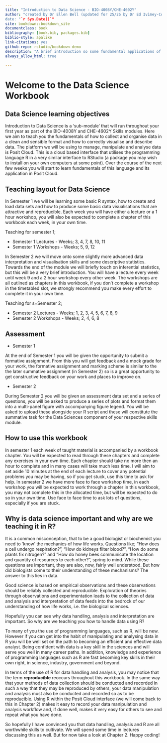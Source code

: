 ```yaml
--- 
title: "Introduction to Data Science - BIO-4008Y/CHE-4602Y"
author: "created by Dr Ellen Bell (updated for 25/26 by Dr Ed Ivimey-Cook)
date: "`r Sys.Date()`"
site: bookdown::bookdown_site
documentclass: book
bibliography: [book.bib, packages.bib]
biblio-style: apalike
link-citations: yes
github-repo: rstudio/bookdown-demo
description: "A brief introduction so some fundamental applications of R in data science "
always_allow_html: true

---
```


# Welcome to the Data Science Workbook

## Data Science learning objectives

Introduction to Data Science is a 'sub-module' that will run throughout your first year as part of the BIO-4008Y and CHE-4602Y Skills modules. Here we aim to teach you the fundamentals of how to collect and organise data in a clean and sensible format and how to correctly visualise and describe data. The platform we will be using to manage, manipulate and analyse data is Posit Cloud. This is a cloud based interface that utilises the programming language R in a very similar interface to RStudio (a package you may wish to install on your own computers at some point). Over the course of the next few weeks you will start to learn fundamentals of this language and its application in Posit Cloud. 

## Teaching layout for Data Science 

In Semester 1 we will be learning some basic R syntax, how to create and load data sets and how to produce some basic data visualisations that are attractive and reproducible. Each week you will have either a lecture or a 1 hour workshop, you will also be expected to complete a chapter of this workbook each week, in your own time. 

Teaching for semester 1; 

* Semester 1 Lectures - Weeks; 3, 4, 7, 8, 10, 11
* Semester 1 Workshops - Weeks; 5, 9, 12


In Semester 2 we will move onto some slightly more advanced data interpretation and visualisation skills and some descriptive statistics. Towards the end of the module we will briefly touch on inferential statistics, but this will be a very brief introduction. You will have a lecture every week until week 9 and a 2 hour workshop every other week. The workshops are all outlined as chapters in this workbook, if you don't complete a workshop in the timetabled slot, we strongly recommend you make every effort to complete it in your own time.

Teaching for s=Semester 2; 

* Semester 2 Lectures - Weeks; 1, 2, 3, 4, 5, 6, 7, 8, 9
* Semester 2 Workshops - Weeks; 2, 4, 6, 8

## Assessment

* Semester 1

At the end of Semester 1 you will be given the opportunity to submit a formative assignment. From this you will get feedback and a mock grade for your work, the formative assignment and marking scheme is similar to the the later summative assignment (in Semester 2) so is a great opportunity to get constructive feedback on your work and places to improve on. 

* Semester 2

During Semester 2 you will be given an assessment data set and a series of questions, you will be asked to produce a series of plots and format them into a multi-panel figure with accompanying figure legend. You will be asked to upload these alongside your R script and these will constitute the summative task for the Data Sciences component of your respective skills module.

## How to use this workbook 

In semester 1 each week of taught material is accompanied by a workbook chapter. You will be expected to read through these chapters and complete any exercises in your own time. Each chapter should take no more then an hour to complete and in many cases will take much less time. I will aim to set aside 10 minutes at the end of each lecture to cover any potential problems you may be having, so if you get stuck, use this time to ask for help. In semester 2 we have more face to face workshop time, in each workshop you will be expected to work through a chapter in this workbook, you may not complete this in the allocated time, but will be expected to do so in your own time. Use face to face time to ask lots of questions, especially if you are stuck.  

## Why is data science important and why are we teaching it in R?

It is a common misconception, that to be a good biologist or biochemist you need to 'know' the mechanics of how life works. Questions like; "How does a cell undergo respiration?", "How do kidneys filter blood?", "How do some plants fix nitrogen?" and "How do honey bees communicate the location and quantity of resources to each other?", spring to mind.  While these questions are important, they are also, now, fairly well understood. But how did biologists come to their understanding of these mechanisms? The answer to this lies in data. 

Good science is based on empirical observations and these observations should be reliably collected and reproducible. Exploration of theories through observations and experimentation leads to the collection of data and analysis and interpretation of data feeds into the bedrock of our understanding of how life works, i.e. the biological sciences. 

Hopefully you can see why data handling, analysis and interpretation are important. So why are we teaching you how to handle data using R? 

To many of you the use of programming languages, such as R, will be new. However if you can get into the habit of manipulating and analysing data in R you will be well set on the path to becoming an efficient and effective data analyst. Being confident with data is a key skill in the sciences and will serve you well in many career paths. In addition, knowledge and experience of programming languages such as R are fast becoming key skills in their own right, in science, industry, government and beyond. 

In terms of the use of R for data handling and analysis, you may notice that the term __reproducible__ reoccurs throughout this workbook. In the same way that your methods of data collection should be conducted and recorded in such a way that they may be reproduced by others, your data manipulation and analysis must also be conducted and recorded so as to be reproducible. Using R within the Posit Cloud interface (we will come back to this in Chapter 2) makes it easy to record your data manipulation and analysis workflow and, if done well, makes it very easy for others to see and repeat what you have done. 

So hopefully I have convinced you that data handling, analysis and R are all worthwhile skills to cultivate. We will spend some time in lectures discussing this as well. But for now take a look at Chapter 2. Happy coding!
